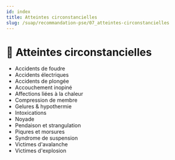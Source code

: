 ---
id: index
title: Atteintes circonstancielles
slug: /suap/recommandation-pse/07_atteintes-circonstancielles
---


# 🚨 Atteintes circonstancielles

- <Link to="/docs/suap/accidents-foudre">Accidents de foudre</Link>
- <Link to="/docs/suap/accident-electrique">Accidents électriques</Link>
- <Link to="/docs/suap/accidents-plongee">Accidents de plongée</Link>
- <Link to="/docs/suap/accouchement-inopine">Accouchement inopiné</Link>
- <Link to="/docs/suap/affections-chaleur">Affections liées à la chaleur</Link>
- <Link to="/docs/suap/compression-membre">Compression de membre</Link>
- <Link to="/docs/suap/gelures-hypothermie">Gelures & hypothermie</Link>
- <Link to="/docs/suap/intoxications">Intoxications</Link>
- <Link to="/docs/suap/noyade">Noyade</Link>
- <Link to="/docs/suap/pendaison-strangulation">Pendaison et strangulation</Link>
- <Link to="/docs/suap/piqures-morsures">Piqures et morsures</Link>
- <Link to="/docs/suap/syndrome-suspension">Syndrome de suspension</Link>
- <Link to="/docs/suap/victimes-avalanche">Victimes d'avalanche</Link>
- <Link to="/docs/suap/victimes-explosion">Victimes d'explosion</Link>
